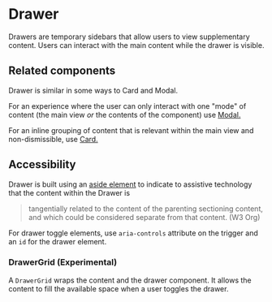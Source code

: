 
<Meta title="Components/Layouts and Structure/Drawer" component={Drawer} />

# Drawer

Drawers are temporary sidebars that allow users to view supplementary content.
Users can interact with the main content while the drawer is visible.

## Related components

Drawer is similar in some ways to Card and Modal.

For an experience where the user can only interact with one "mode" of content
(the main view _or_ the contents of the component) use
[Modal.](../?path=/docs/components-overlays-modal-docs--page)

For an inline grouping of content that is relevant within the main view and
non-dismissible, use
[Card.](../?path=/docs/components-layouts-and-structure-card-docs--page)

## Accessibility

Drawer is built using an
[aside element](https://www.w3.org/TR/html52/sections.html#the-aside-element) to
indicate to assistive technology that the content within the Drawer is

> tangentially related to the content of the parenting sectioning content, and
> which could be considered separate from that content. (W3 Org)

For drawer toggle elements, use `aria-controls` attribute on the trigger and an
`id` for the drawer element.

### DrawerGrid (Experimental)

A `DrawerGrid` wraps the content and the drawer component. It allows the content
to fill the available space when a user toggles the drawer.
